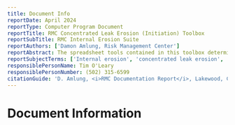 ```yaml
---
title: Document Info
reportDate: April 2024
reportType: Computer Program Document
reportTitle: RMC Concentrated Leak Erosion (Initiation) Toolbox
reportSubTitle: RMC Internal Erosion Suite
reportAuthors: ['Damon Amlung, Risk Management Center']
reportAbstract: The spreadsheet tools contained in this toolbox deterministically and probabilistically assess the likelihood of initiation of concentrated leak erosion by estimating the hydraulic shear stress in continuous, transverse cracks, gaps, or pipes using the average hydraulic gradient.
reportSubjectTerms: ['Internal erosion', 'concentrated leak erosion', 'initiation']
responsiblePersonName: Tim O'Leary
responsiblePersonNumber: (502) 315-6599
citationGuide: 'D. Amlung, <i>RMC Documentation Report</i>, Lakewood, CO: U.S. Army Corps of Engineers, Risk Management Center, 2025. Accessed on <i>{enter current date here}</i>.'
---
```



<NavContainer
  link="/toolboxes/internal-erosion-suite"
  linkTitle="Internal Erosion Suite"
  document="toolbox-technical-manuals/internal-erosion-suite/concentrated-leak-erosion-initiation"
/>

# Document Information

<DocumentMetadata metadata={frontMatter} />
